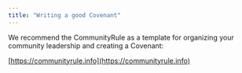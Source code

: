 ```yaml
---
title: "Writing a good Covenant"
---
```


We recommend the CommunityRule as a template for organizing your community leadership and creating a Covenant:

[https://communityrule.info](https://communityrule.info)
